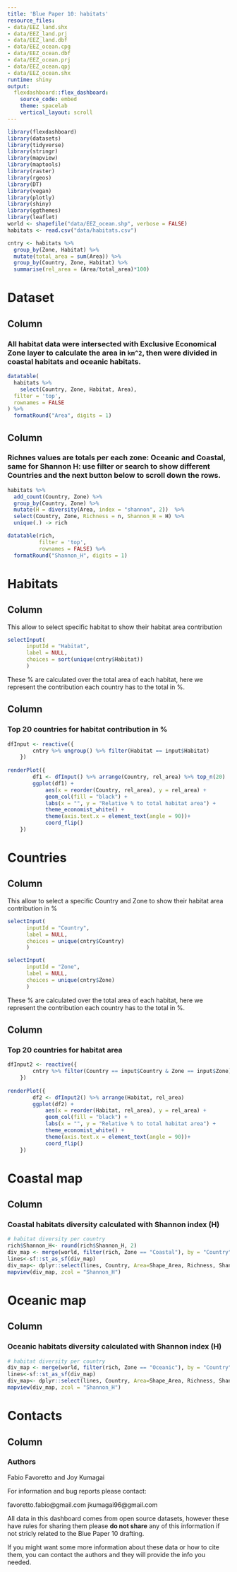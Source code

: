 ```yaml
---
title: 'Blue Paper 10: habitats'
resource_files:
- data/EEZ_land.shx
- data/EEZ_land.prj
- data/EEZ_land.dbf
- data/EEZ_ocean.cpg
- data/EEZ_ocean.dbf
- data/EEZ_ocean.prj
- data/EEZ_ocean.qpj
- data/EEZ_ocean.shx
runtime: shiny
output:
  flexdashboard::flex_dashboard:
    source_code: embed
    theme: spacelab
    vertical_layout: scroll
---
```


```r
library(flexdashboard)
library(datasets)
library(tidyverse)
library(stringr)
library(mapview)
library(maptools)
library(raster)
library(rgeos)
library(DT)
library(vegan)
library(plotly)
library(shiny)
library(ggthemes)
library(leaflet)
world <- shapefile("data/EEZ_ocean.shp", verbose = FALSE)
habitats <- read.csv("data/habitats.csv")

cntry <- habitats %>%
  group_by(Zone, Habitat) %>%
  mutate(total_area = sum(Area)) %>%
  group_by(Country, Zone, Habitat) %>% 
  summarise(rel_area = (Area/total_area)*100)


```

Dataset
=======================================================================

Column {data-height=700}
-----------------------------------------------------------------------

### All habitat data were intersected with Exclusive Economical Zone layer to calculate the area in ```km^2```, then were divided in coastal habitats and oceanic habitats. 
```r
datatable(
  habitats %>%
    select(Country, Zone, Habitat, Area),
  filter = 'top',
  rownames = FALSE
) %>%
  formatRound("Area", digits = 1)
```

Column {data-height=700}
-----------------------------------------------------------------------

### Richnes values are totals per each zone: Oceanic and Coastal, same for Shannon H: use filter or search to show different Countries and the next button below to scroll down the rows.
```r
habitats %>%
  add_count(Country, Zone) %>%
  group_by(Country, Zone) %>%
  mutate(H = diversity(Area, index = "shannon", 2))  %>%
  select(Country, Zone, Richness = n, Shannon_H = H) %>%
  unique(.) -> rich

datatable(rich,
          filter = 'top',
          rownames = FALSE) %>%
  formatRound("Shannon_H", digits = 1)
```


Habitats
=======================================================================


Column {.sidebar}
-----------------------------------------------------------------------

This allow to select specific habitat to show their habitat area contribution

```r
selectInput(
      inputId = "Habitat",
      label = NULL,
      choices = sort(unique(cntry$Habitat))
      )
```

These % are calculated over the total area of each habitat, here we represent the contribution each country has to the total in %. 


Column
-----------------------------------------------------------------------

### Top 20 countries for habitat contribution in %

```r

dfInput <- reactive({
        cntry %>% ungroup() %>% filter(Habitat == input$Habitat)
    })
    
renderPlot({
        df1 <- dfInput() %>% arrange(Country, rel_area) %>% top_n(20)
        ggplot(df1) +
            aes(x = reorder(Country, rel_area), y = rel_area) +
            geom_col(fill = "black") +
            labs(x = "", y = "Relative % to total habitat area") +
            theme_economist_white() +
            theme(axis.text.x = element_text(angle = 90))+
            coord_flip()
    })

```



Countries
=======================================================================


Column {.sidebar}
-----------------------------------------------------------------------

This allow to select a specific Country and Zone to show their habitat area contribution in %

```r
selectInput(
      inputId = "Country",
      label = NULL,
      choices = unique(cntry$Country)
      )

selectInput(
      inputId = "Zone",
      label = NULL,
      choices = unique(cntry$Zone)
      )
```

These % are calculated over the total area of each habitat, here we represent the contribution each country has to the total in %. 

Column
-----------------------------------------------------------------------

### Top 20 countries for habitat area

```r
dfInput2 <- reactive({
        cntry %>% filter(Country == input$Country & Zone == input$Zone)
    })
    
renderPlot({
        df2 <- dfInput2() %>% arrange(Habitat, rel_area) 
        ggplot(df2) +
            aes(x = reorder(Habitat, rel_area), y = rel_area) +
            geom_col(fill = "black") +
            labs(x = "", y = "Relative % to total habitat area") +
            theme_economist_white() +
            theme(axis.text.x = element_text(angle = 90))+
            coord_flip()
    })
```


Coastal map
=======================================================================

Column {data-height=700}
-----------------------------------------------------------------------
### Coastal habitats diversity calculated with Shannon index (H)

```r
# habitat diversity per country
rich$Shannon_H<- round(rich$Shannon_H, 2)
div_map <- merge(world, filter(rich, Zone == "Coastal"), by = "Country")
lines<-sf::st_as_sf(div_map)
div_map<- dplyr::select(lines, Country, Area=Shape_Area, Richness, Shannon_H)
mapview(div_map, zcol = "Shannon_H")


```


Oceanic map
=======================================================================

Column {data-height=700}
-----------------------------------------------------------------------
### Oceanic habitats diversity calculated with Shannon index (H)

```r
# habitat diversity per country
div_map <- merge(world, filter(rich, Zone == "Oceanic"), by = "Country")
lines<-sf::st_as_sf(div_map)
div_map<- dplyr::select(lines, Country, Area=Shape_Area, Richness, Shannon_H)
mapview(div_map, zcol = "Shannon_H")

```



Contacts
=======================================================================

Column {data-height=700}
-----------------------------------------------------------------------
### Authors

Fabio Favoretto and Joy Kumagai

For information and bug reports please contact: 

favoretto.fabio@gmail.com
jkumagai96@gmail.com

All data in this dashboard comes from open source datasets, however these have rules for sharing them
please **do not share** any of this information if not stricly related to the Blue Paper 10 drafting. 

If you might want some more information about these data or how to cite them, 
you can contact the authors and they will provide the info you needed. 